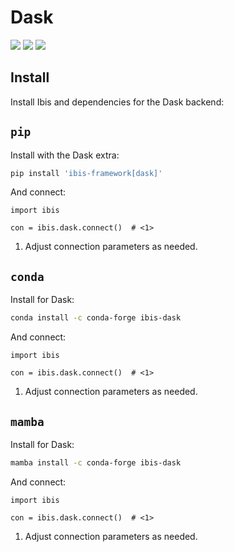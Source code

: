 # Dask

![](https://img.shields.io/badge/memtables-native-green?style=flat-square) ![](https://img.shields.io/badge/inputs-CSV | Parquet-blue?style=flat-square) ![](https://img.shields.io/badge/outputs-CSV | pandas | Parquet | PyArrow-orange?style=flat-square)

## Install

Install Ibis and dependencies for the Dask backend:

::: {.panel-tabset}

## `pip`

Install with the Dask extra:

```.bash
pip install 'ibis-framework[dask]'
```

And connect:

```.python
import ibis

con = ibis.dask.connect()  # <1>
```

1. Adjust connection parameters as needed.

## `conda`

Install for Dask:

```.bash
conda install -c conda-forge ibis-dask
```

And connect:

```.python
import ibis

con = ibis.dask.connect()  # <1>
```

1. Adjust connection parameters as needed.

## `mamba`

Install for Dask:

```.bash
mamba install -c conda-forge ibis-dask
```

And connect:

```.python
import ibis

con = ibis.dask.connect()  # <1>
```

1. Adjust connection parameters as needed.

:::

